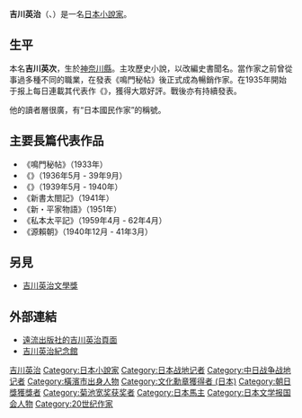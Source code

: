 {{Infobox writer 
| name         = 吉川 英治
| image        = Eiji Yoshikawa.jpg
| pseudonym    = 
| birthname    = 吉川英次
| birthdate    = {{Birth date|1892|8|11}}
| birthplace   = {{flagicon|Japan}} [[神奈川縣|神奈川縣]]久良岐郡中村根岸（現・[[橫濱市|橫濱市]][[南區_(橫濱市)|南區]]）
| deathdate    = {{death date and age|1962|9|7|1892|8|11}}
| deathplace   = {{flagicon|Japan}} [[東京都|東京都]][[築地|築地]]
| occupation   = [[小說家|小說家]]
| nationality  = {{JPN}}
| education    = 太田尋常高等小學校中途退學
| period       = 
| genre        = 
| subject      = 歷史小說<br />時代小說
| movement     = 
| notableworks = 《{{link-ja|鳴門秘帖|鳴門秘帖}}》（1933年）<br />《{{link-ja|宮本武藏 (小説)|宮本武蔵 (小説)|宮本武藏}}》（1939年）<br />《{{link-ja|三國志 (吉川英治)|三国志 (吉川英治)|三國志}}》（1940年）<br />《{{link-ja|新書太閤記|新書太閤記}}》（1941年）<br />《{{link-ja|新・平家物語|新・平家物語}}》（1951年）<br />《{{link-ja|私本太平記|私本太平記}}》（1959年）
| spouse       = 池戶文子（1937年起）
| partner      = 
| children     = 2男3女
| relatives    = 
| influences   = 
| influenced   = 
| awards       = [[菊池寬獎|菊池寬獎]]（1953年）<br> [[朝日獎|朝日獎]]（1956年）<br>[[日本文化勳章|日本文化勳章]]（1960年）<br>[[每日藝術獎|每日藝術獎]]（1962年）<br>[[從三位|從三位]][[瑞寶章|勳一等瑞寶章]]（1962年）
| signature    = 
| website      = 
}}
{{japanese|japanese=吉川 英治|kana=よしかわ えいじ|romaji=Yoshikawa Eiji}}
'''吉川英治'''（{{lang-ja|よしかわ えいじ}}、{{bd|1892年|8月11日|1962年|9月7日|catIdx=Yoshikawa Eiji}}）是一名[[日本|日本]][[小說家|小說家]]。

==生平==
本名'''吉川英次'''，生於[[神奈川縣|神奈川縣]]。主攻歷史小說，以改編史書聞名。當作家之前曾從事過多種不同的職業，在發表《鳴門秘帖》後正式成為暢銷作家。在1935年開始于报上每日連載其代表作《{{link-ja|宮本武藏 (小説)|宮本武蔵 (小説)|宮本武藏}}》，獲得大眾好評。戰後亦有持續發表。

他的讀者層很廣，有“日本國民作家”的稱號。

== 主要長篇代表作品 ==
* 《鳴門秘帖》（1933年）
* 《{{link-ja|宮本武藏 (小説)|宮本武蔵 (小説)|宮本武藏}}》（1936年5月 - 39年9月）
* 《{{link-ja|三國志 (吉川英治)|三国志 (吉川英治)|三國志}}》（1939年5月 - 1940年）
* 《新書太閤記》（1941年）
* 《新・平家物語》（1951年）
* 《私本太平記》（1959年4月 - 62年4月）
* 《源賴朝》（1940年12月 - 41年3月）

== 另見 ==
* [[吉川英治文學獎|吉川英治文學獎]]

== 外部連結 ==
* [http://www.ylib.com/author/yoshi/index.asp 遠流出版社的吉川英治頁面] {{Wayback|url=http://www.ylib.com/author/yoshi/index.asp |date=20201211024149 }}
* [https://web.archive.org/web/20110817102943/http://www.kodansha.co.jp/yoshikawa/ 吉川英治紀念館]{{ja}}

{{每日艺术奖}}
{{Authority control}}
{{DEFAULTSORT:Yoshikawa Eiji}}
[[Category:吉川英治|]]
[[Category:日本小說家|Category:日本小說家]]
[[Category:日本战地记者|Category:日本战地记者]]
[[Category:中日战争战地记者|Category:中日战争战地记者]]
[[Category:橫濱市出身人物|Category:橫濱市出身人物]]
[[Category:文化勳章獲得者_(日本)|Category:文化勳章獲得者 (日本)]]
[[Category:朝日獎獲獎者|Category:朝日獎獲獎者]]
[[Category:菊池宽奖获奖者|Category:菊池宽奖获奖者]]
[[Category:日本馬主|Category:日本馬主]]
[[Category:日本文学报国会人物|Category:日本文学报国会人物]]
[[Category:20世纪作家|Category:20世纪作家]]